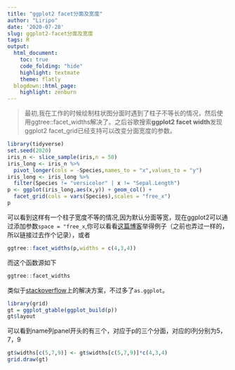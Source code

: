 ```yaml
---
title: "ggplot2 facet分面及宽度"
author: "Liripo"
date: '2020-07-28'
slug: ggplot2-facet分面及宽度
tags: R
output:
  html_document:
    toc: true
    code_folding: "hide"
    highlight: textmate
    theme: flatly
  blogdown::html_page:
    highlight: zenburn
---
```


>最初,我在工作的时候绘制柱状图分面时遇到了柱子不等长的情况，然后使用ggtree::facet_widths解决了。之后谷歌搜索**ggplot2 facet width**发现ggplot2 facet_grid已经支持可以改变分面宽度的参数。

```r
library(tidyverse)
set.seed(2020)
iris_n <- slice_sample(iris,n = 50)
iris_long <- iris_n %>% 
  pivot_longer(cols = -Species,names_to = "x",values_to = "y")
iris_long <- iris_long %>% 
  filter(Species != "versicolor" | x != "Sepal.Length")
p <- ggplot(iris_long,aes(x,y)) + geom_col() + 
  facet_grid(cols = vars(Species),scales = "free_x")
p
```

可以看到这样有一个柱子宽度不等的情况,因为默认分面等宽，现在ggplot2可以通过添加参数`space = "free_x`,你可以看看[这篇博客](https://mattherman.info/blog/fix-facet-width/)举得例子（之前也弄过一样的，所以链接过去作个记录），或者
```r
ggtree::facet_widths(p,widths = c(4,3,4))
```
而这个函数源如下
```r
ggtree::facet_widths
```

类似于[stackoverflow](https://stackoverflow.com/questions/49110877/how-to-adjust-facet-size-manually)上的解决方案，不过多了`as.ggplot`。

```r
library(grid)
gt = ggplot_gtable(ggplot_build(p))
gt$layout
```

可以看到name列panel开头的有三个，对应于p的三个分面，对应的l列分别为5，7，9

```r
gt$widths[c(5,7,9)] <- gt$widths[c(5,7,9)]*c(4,3,4)
grid.draw(gt)
```


